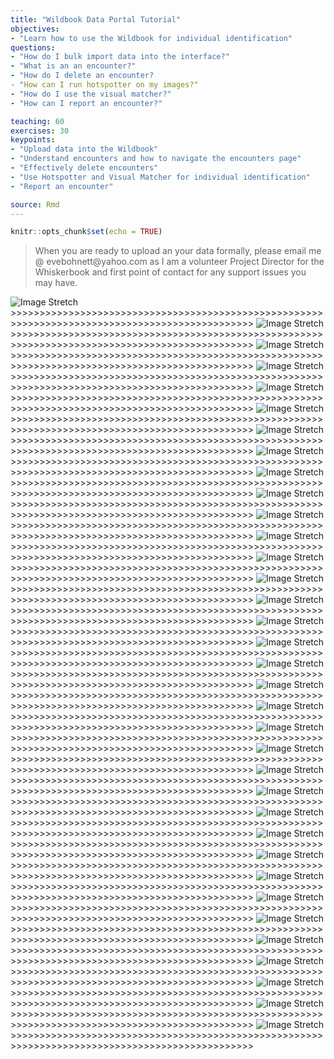 ---
title: "Wildbook Data Portal Tutorial"
objectives:
- "Learn how to use the Wildbook for individual identification"
questions: 
- "How do I bulk import data into the interface?"
- "What is an an encounter?"
- "How do I delete an encounter?
- "How can I run hotspotter on my images?"
- "How do I use the visual matcher?"
- "How can I report an encounter?"

teaching: 60
exercises: 30
keypoints:
- "Upload data into the Wildbook"
- "Understand encounters and how to navigate the encounters page"
- "Effectively delete encounters"
- "Use Hotspotter and Visual Matcher for individual identification"
- "Report an encounter"

source: Rmd
---

```{r setup, include=FALSE}
knitr::opts_chunk$set(echo = TRUE)
```

>When you are ready to upload an your data formally, please email me @ evebohnett@yahoo.com as I am a volunteer Project Director for the Whiskerbook and first point of contact for any support issues you may have. 

![Image Stretch](../images/Whiskerbook/Slide1.JPG)
>>>>>>>>>>>>>>>>>>>>>>>>>>>>>>>>>>>>>>>>>>>>>>>>>>>>>>>>>>>>>>>>>>>>>>>>>>>>>>>>>>>>>>>>>>>>>>>>
![Image Stretch](../images/Whiskerbook/Slide2.JPG)
>>>>>>>>>>>>>>>>>>>>>>>>>>>>>>>>>>>>>>>>>>>>>>>>>>>>>>>>>>>>>>>>>>>>>>>>>>>>>>>>>>>>>>>>>>>>>>>>
![Image Stretch](../images/Whiskerbook/Slide3.JPG)
>>>>>>>>>>>>>>>>>>>>>>>>>>>>>>>>>>>>>>>>>>>>>>>>>>>>>>>>>>>>>>>>>>>>>>>>>>>>>>>>>>>>>>>>>>>>>>>>
![Image Stretch](../images/Whiskerbook/Slide4.JPG)
>>>>>>>>>>>>>>>>>>>>>>>>>>>>>>>>>>>>>>>>>>>>>>>>>>>>>>>>>>>>>>>>>>>>>>>>>>>>>>>>>>>>>>>>>>>>>>>>
![Image Stretch](../images/Whiskerbook/Slide5.JPG)
>>>>>>>>>>>>>>>>>>>>>>>>>>>>>>>>>>>>>>>>>>>>>>>>>>>>>>>>>>>>>>>>>>>>>>>>>>>>>>>>>>>>>>>>>>>>>>>>
![Image Stretch](../images/Whiskerbook/Slide6.JPG)
>>>>>>>>>>>>>>>>>>>>>>>>>>>>>>>>>>>>>>>>>>>>>>>>>>>>>>>>>>>>>>>>>>>>>>>>>>>>>>>>>>>>>>>>>>>>>>>>
![Image Stretch](../images/Whiskerbook/Slide7.JPG)
>>>>>>>>>>>>>>>>>>>>>>>>>>>>>>>>>>>>>>>>>>>>>>>>>>>>>>>>>>>>>>>>>>>>>>>>>>>>>>>>>>>>>>>>>>>>>>>>
![Image Stretch](../images/Whiskerbook/Slide8.JPG)
>>>>>>>>>>>>>>>>>>>>>>>>>>>>>>>>>>>>>>>>>>>>>>>>>>>>>>>>>>>>>>>>>>>>>>>>>>>>>>>>>>>>>>>>>>>>>>>>
![Image Stretch](../images/Whiskerbook/Slide9.JPG)
>>>>>>>>>>>>>>>>>>>>>>>>>>>>>>>>>>>>>>>>>>>>>>>>>>>>>>>>>>>>>>>>>>>>>>>>>>>>>>>>>>>>>>>>>>>>>>>>
![Image Stretch](../images/Whiskerbook/Slide10.JPG)
>>>>>>>>>>>>>>>>>>>>>>>>>>>>>>>>>>>>>>>>>>>>>>>>>>>>>>>>>>>>>>>>>>>>>>>>>>>>>>>>>>>>>>>>>>>>>>>>
![Image Stretch](../images/Whiskerbook/Slide11.JPG)
>>>>>>>>>>>>>>>>>>>>>>>>>>>>>>>>>>>>>>>>>>>>>>>>>>>>>>>>>>>>>>>>>>>>>>>>>>>>>>>>>>>>>>>>>>>>>>>>
![Image Stretch](../images/Whiskerbook/Slide12.JPG)
>>>>>>>>>>>>>>>>>>>>>>>>>>>>>>>>>>>>>>>>>>>>>>>>>>>>>>>>>>>>>>>>>>>>>>>>>>>>>>>>>>>>>>>>>>>>>>>>
![Image Stretch](../images/Whiskerbook/Slide13.JPG)
>>>>>>>>>>>>>>>>>>>>>>>>>>>>>>>>>>>>>>>>>>>>>>>>>>>>>>>>>>>>>>>>>>>>>>>>>>>>>>>>>>>>>>>>>>>>>>>>
![Image Stretch](../images/Whiskerbook/Slide14.JPG)
>>>>>>>>>>>>>>>>>>>>>>>>>>>>>>>>>>>>>>>>>>>>>>>>>>>>>>>>>>>>>>>>>>>>>>>>>>>>>>>>>>>>>>>>>>>>>>>>
![Image Stretch](../images/Whiskerbook/Slide15.JPG)
>>>>>>>>>>>>>>>>>>>>>>>>>>>>>>>>>>>>>>>>>>>>>>>>>>>>>>>>>>>>>>>>>>>>>>>>>>>>>>>>>>>>>>>>>>>>>>>>
![Image Stretch](../images/Whiskerbook/Slide16.JPG)
>>>>>>>>>>>>>>>>>>>>>>>>>>>>>>>>>>>>>>>>>>>>>>>>>>>>>>>>>>>>>>>>>>>>>>>>>>>>>>>>>>>>>>>>>>>>>>>>
![Image Stretch](../images/Whiskerbook/Slide17.JPG)
>>>>>>>>>>>>>>>>>>>>>>>>>>>>>>>>>>>>>>>>>>>>>>>>>>>>>>>>>>>>>>>>>>>>>>>>>>>>>>>>>>>>>>>>>>>>>>>>
![Image Stretch](../images/Whiskerbook/Slide18.JPG)
>>>>>>>>>>>>>>>>>>>>>>>>>>>>>>>>>>>>>>>>>>>>>>>>>>>>>>>>>>>>>>>>>>>>>>>>>>>>>>>>>>>>>>>>>>>>>>>>
![Image Stretch](../images/Whiskerbook/Slide19.JPG)
>>>>>>>>>>>>>>>>>>>>>>>>>>>>>>>>>>>>>>>>>>>>>>>>>>>>>>>>>>>>>>>>>>>>>>>>>>>>>>>>>>>>>>>>>>>>>>>>
![Image Stretch](../images/Whiskerbook/Slide20.JPG)
>>>>>>>>>>>>>>>>>>>>>>>>>>>>>>>>>>>>>>>>>>>>>>>>>>>>>>>>>>>>>>>>>>>>>>>>>>>>>>>>>>>>>>>>>>>>>>>>
![Image Stretch](../images/Whiskerbook/Slide21.JPG)
>>>>>>>>>>>>>>>>>>>>>>>>>>>>>>>>>>>>>>>>>>>>>>>>>>>>>>>>>>>>>>>>>>>>>>>>>>>>>>>>>>>>>>>>>>>>>>>>
![Image Stretch](../images/Whiskerbook/Slide22.JPG)
>>>>>>>>>>>>>>>>>>>>>>>>>>>>>>>>>>>>>>>>>>>>>>>>>>>>>>>>>>>>>>>>>>>>>>>>>>>>>>>>>>>>>>>>>>>>>>>>
![Image Stretch](../images/Whiskerbook/Slide23.JPG)
>>>>>>>>>>>>>>>>>>>>>>>>>>>>>>>>>>>>>>>>>>>>>>>>>>>>>>>>>>>>>>>>>>>>>>>>>>>>>>>>>>>>>>>>>>>>>>>>
![Image Stretch](../images/Whiskerbook/Slide24.JPG)
>>>>>>>>>>>>>>>>>>>>>>>>>>>>>>>>>>>>>>>>>>>>>>>>>>>>>>>>>>>>>>>>>>>>>>>>>>>>>>>>>>>>>>>>>>>>>>>>
![Image Stretch](../images/Whiskerbook/Slide25.JPG)
>>>>>>>>>>>>>>>>>>>>>>>>>>>>>>>>>>>>>>>>>>>>>>>>>>>>>>>>>>>>>>>>>>>>>>>>>>>>>>>>>>>>>>>>>>>>>>>>
![Image Stretch](../images/Whiskerbook/Slide26.JPG)
>>>>>>>>>>>>>>>>>>>>>>>>>>>>>>>>>>>>>>>>>>>>>>>>>>>>>>>>>>>>>>>>>>>>>>>>>>>>>>>>>>>>>>>>>>>>>>>>
![Image Stretch](../images/Whiskerbook/Slide27.JPG)
>>>>>>>>>>>>>>>>>>>>>>>>>>>>>>>>>>>>>>>>>>>>>>>>>>>>>>>>>>>>>>>>>>>>>>>>>>>>>>>>>>>>>>>>>>>>>>>>
![Image Stretch](../images/Whiskerbook/Slide28.JPG)
>>>>>>>>>>>>>>>>>>>>>>>>>>>>>>>>>>>>>>>>>>>>>>>>>>>>>>>>>>>>>>>>>>>>>>>>>>>>>>>>>>>>>>>>>>>>>>>>
![Image Stretch](../images/Whiskerbook/Slide29.JPG)
>>>>>>>>>>>>>>>>>>>>>>>>>>>>>>>>>>>>>>>>>>>>>>>>>>>>>>>>>>>>>>>>>>>>>>>>>>>>>>>>>>>>>>>>>>>>>>>>
![Image Stretch](../images/Whiskerbook/Slide30.JPG)
>>>>>>>>>>>>>>>>>>>>>>>>>>>>>>>>>>>>>>>>>>>>>>>>>>>>>>>>>>>>>>>>>>>>>>>>>>>>>>>>>>>>>>>>>>>>>>>>
![Image Stretch](../images/Whiskerbook/Slide31.JPG)
>>>>>>>>>>>>>>>>>>>>>>>>>>>>>>>>>>>>>>>>>>>>>>>>>>>>>>>>>>>>>>>>>>>>>>>>>>>>>>>>>>>>>>>>>>>>>>>>
![Image Stretch](../images/Whiskerbook/Slide32.JPG)
>>>>>>>>>>>>>>>>>>>>>>>>>>>>>>>>>>>>>>>>>>>>>>>>>>>>>>>>>>>>>>>>>>>>>>>>>>>>>>>>>>>>>>>>>>>>>>>>
![Image Stretch](../images/Whiskerbook/Slide33.JPG)
>>>>>>>>>>>>>>>>>>>>>>>>>>>>>>>>>>>>>>>>>>>>>>>>>>>>>>>>>>>>>>>>>>>>>>>>>>>>>>>>>>>>>>>>>>>>>>>>
![Image Stretch](../images/Whiskerbook/Slide34.JPG)
>>>>>>>>>>>>>>>>>>>>>>>>>>>>>>>>>>>>>>>>>>>>>>>>>>>>>>>>>>>>>>>>>>>>>>>>>>>>>>>>>>>>>>>>>>>>>>>>
![Image Stretch](../images/Whiskerbook/Slide35.JPG)
>>>>>>>>>>>>>>>>>>>>>>>>>>>>>>>>>>>>>>>>>>>>>>>>>>>>>>>>>>>>>>>>>>>>>>>>>>>>>>>>>>>>>>>>>>>>>>>>

